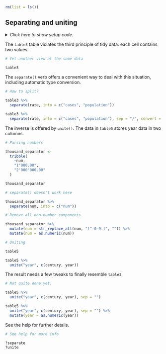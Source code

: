 ```r
rm(list = ls())
```


## Separating and uniting

<details><summary>*Click here to show setup code.*</summary>
```r
### Separating and uniting

```
```r
library(tidyverse)
library(nycflights13)

library(conflicted)
conflict_prefer("filter", "dplyr")
conflict_prefer("lag", "dplyr")
```
</details>

The `table3` table violates the third principle of tidy data: each cell contains two values.

```r
# Yet another view at the same data
```
```r
table3
```

The `separate()` verb offers a convenient way to deal with this situation, including automatic type conversion.


```r
# How to split?
```
```r
table3 %>%
  separate(rate, into = c("cases", "population"))

table3 %>%
  separate(rate, into = c("cases", "population"), sep = "/", convert = TRUE)
```

The inverse is offered by `unite()`.
The data in `table5` stores year data in two columns.

```r
# Parsing numbers
```
```r
thousand_separator <-
  tribble(
    ~num,
    "1'000.00",
    "2'000'000.00"
  )

thousand_separator
```


```r
# separate() doesn't work here
```
```r
thousand_separator %>%
  separate(num, into = c("num"))
```


```r
# Remove all non-number components
```
```r
thousand_separator %>%
  mutate(num = str_replace_all(num, "[^-0-9.]", "")) %>%
  mutate(num = as.numeric(num))
```


```r
# Uniting
```
```r
table5

table5 %>%
  unite("year", c(century, year))
```

The result needs a few tweaks to finally resemble `table3`.

```r
# Not quite done yet:
```
```r
table5 %>%
  unite("year", c(century, year), sep = "")

table5 %>%
  unite("year", c(century, year), sep = "") %>%
  mutate(year = as.numeric(year))
```



See the help for further details.

```r
# See help for more info
```
```r
?separate
?unite
```
